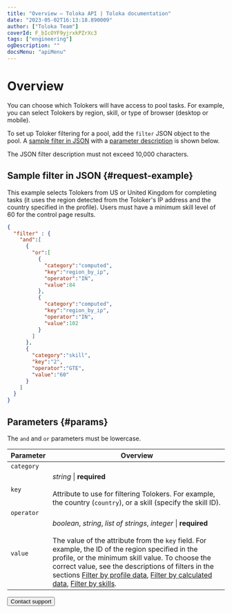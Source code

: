 ```yaml
---
title: "Overview — Toloka API | Toloka documentation"
date: "2023-05-02T16:13:18.890009"
author: ["Toloka Team"]
coverId: F_bIcOYF9yjrxkPZrXc3
tags: ["engineering"]
ogDescription: ""
docsMenu: "apiMenu"
---
```



# Overview

You can choose which Tolokers will have access to pool tasks. For example, you can select Tolokers by region, skill, or type of browser (desktop or mobile).

To set up Toloker filtering for a pool, add the `filter` JSON object to the pool. A [sample filter in JSON](#request-example) with a [parameter description](#params) is shown below.

<Note mode="note" title="Note">

The JSON filter description must not exceed 10,000 characters.

</Note>

## Sample filter in JSON {#request-example}

This example selects Tolokers from US or United Kingdom for completing tasks (it uses the region detected from the Toloker's IP address and the country specified in the profile). Users must have a minimum skill level of 60 for the control page results.

```json
{
  "filter" : {
    "and":[
      {
        "or":[
          {
            "category":"computed",
            "key":"region_by_ip",
            "operator":"IN",
            "value":84
          },
          {
            "category":"computed",
            "key":"region_by_ip",
            "operator":"IN",
            "value":102
          }
        ]
      },
      {
        "category":"skill",
        "key":"2",
        "operator":"GTE",
        "value":"60"
      }
    ]
  }
}
```

## Parameters {#params}

<Note mode="note" title="Note">

The `and` and `or` parameters must be lowercase.

</Note>

Parameter | Overview
----- | -----
`category` | <FiltersTable1/>
`key` | _string_ \| **required**<br/><br/>Attribute to use for filtering Tolokers. For example, the country (`country`), or a skill (specify the skill ID).
`operator` | <FiltersTable2/>
`value` | _boolean_, _string_, _list of strings_, _integer_ \| **required**<br/><br/>The value of the attribute from the `key` field. For example, the ID of the region specified in the profile, or the minimum skill value. To choose the correct value, see the descriptions of filters in the sections [Filter by profile data](/docs/api/filter-profile), [Filter by calculated data](/docs/api/filter-computed), [Filter by skills](/docs/api/filter-skill).

<Button themeColor="light" view="default" size="l" type="link" url="/docs/guide/troubleshooting/support?form-source=api-filters">Contact support</Button>